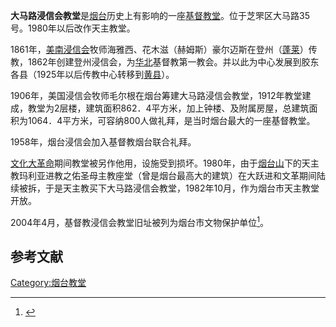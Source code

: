 {{文物保护单位
| 级别 = 市县级
| 省名 = 山东省
| 市/县名 = 烟台市
| 图片 = 
| 名称 = 基督教浸信会教堂旧址
| 编号 = 
| 分类 = 近現代建筑
| 时代 = 1912年
| 所在 = [[烟台市|烟台市]][[芝罘区|芝罘区]]
| 登录 = 2004年
}}
'''大马路浸信会教堂'''是[[烟台|烟台]]历史上有影响的一座[[基督教堂|基督教堂]]。位于芝罘区大马路35号。1980年以后改作天主教堂。

1861年，[[美南浸信会|美南浸信会]]牧师海雅西、花木滋（赫姆斯）豪尔迈斯在登州（[[蓬莱|蓬莱]]）传教，1862年创建登州浸信会，为[[华北|华北]]基督教第一教会。并以此为中心发展到胶东各县（1925年以后传教中心转移到[[黄县|黄县]]）。

1906年，美国浸信会牧师毛尔根在烟台筹建大马路浸信会教堂，1912年教堂建成，教堂为2层楼，建筑面积862．4平方米，加上钟楼、及附属房屋，总建筑面积为1064．4平方米，可容纳800人做礼拜，是当时烟台最大的一座基督教堂。

1958年，烟台浸信会加入基督教烟台联合礼拜。

[[文化大革命|文化大革命]]期间教堂被另作他用，设施受到损坏。1980年，由于[[烟台山_(山东)|烟台山]]下的天主教玛利亚进教之佑圣母主教座堂（曾是烟台最高大的建筑）在大跃进和文革期间陆续被拆，于是天主教买下大马路浸信会教堂，1982年10月，作为烟台市天主教堂开放。 

2004年4月，基督教浸信会教堂旧址被列为烟台市文物保护单位<ref>{{Cite web |url=http://sd.xinhuanet.com/fc/2007-05/16/content_10043253.htm |title=烟台教堂建筑之前生今世 |access-date=2007-12-06 |archive-date=2014-02-03 |archive-url=https://web.archive.org/web/20140203002826/http://sd.xinhuanet.com/fc/2007-05/16/content_10043253.htm |dead-url=yes }}</ref>。

==参考文献==
<div class="references-small">
<references />
</div>

[[Category:烟台教堂|Category:烟台教堂]]